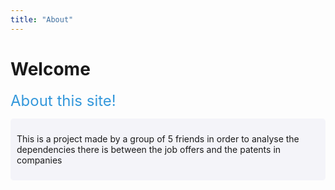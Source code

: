 ---
title: "About"
---


# Welcome

<span style="color: #3498db; font-size: 24px;">About this site!</span>

<div style="background-color: #f4f4f9; padding: 10px; border-radius: 5px;">

This is a project made by a group of 5 friends in order to analyse the dependencies there is between the job offers and the patents in companies
</div>




